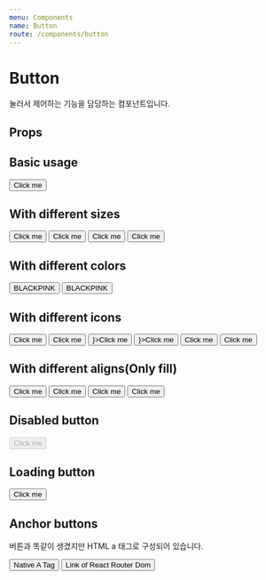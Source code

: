 ```yaml
---
menu: Components
name: Button
route: /components/button
---
```



# Button

눌러서 제어하는 기능을 담당하는 컴포넌트입니다.

## Props

<PropsTable of={Button} />

## Basic usage

<Playground>
  <Button>Click me</Button>
</Playground>

## With different sizes

<Playground>
  <Button size="lg">Click me</Button>
  <Button size="md">Click me</Button>
  <Button size="sm">Click me</Button>
  <Button size="xs">Click me</Button>
</Playground>

## With different colors

<Playground>
  <Button color="black" backgroundColor="pink">
    BLACKPINK
  </Button>
  <Button color="pink" backgroundColor="black">
    BLACKPINK
  </Button>
</Playground>

## With different icons

<Playground>
  <Button leftIconSrc="https://s3.ap-northeast-2.amazonaws.com/class101-ui/images/ic-plus-black.png">Click me</Button>
  <Button rightIconSrc="https://s3.ap-northeast-2.amazonaws.com/class101-ui/images/ic-plus-black.png">Click me</Button>
  <Button leftIcon={<Icon.Add fillColor={Colors.white} size={16} />}>Click me</Button>
  <Button rightIcon={<Icon.Add fillColor={Colors.white} size={16} />}>Click me</Button>
  <Button>
    <Icon.Add fillColor={Colors.white} size={16} />
    Click me
  </Button>
  <Button>
    <Icon.Add fillColor={Colors.white} size={16} />
    Click me
  </Button>
</Playground>

## With different aligns(Only fill)

<Playground>
  <Button textAlign="left" fill>
    Click me
  </Button>
  <Button textAlign="center" fill>
    Click me
  </Button>
  <Button textAlign="right" fill>
    Click me
  </Button>
  <Button textAlign="right" fill>
    Click me
  </Button>
</Playground>

## Disabled button

<Playground>
  <Button disabled>Click me</Button>
</Playground>

## Loading button

<Playground>
  <Button loading>Click me</Button>
</Playground>

## Anchor buttons

버튼과 똑같이 생겼지만 HTML a 태그로 구성되어 있습니다.

<Playground>
  <Button href="/" target="_blank">
    Native A Tag
  </Button>
  <Button to="/" target="_blank">
    Link of React Router Dom
  </Button>
</Playground>
